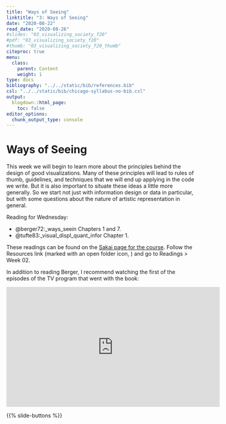 ```yaml
---
title: "Ways of Seeing"
linktitle: "3: Ways of Seeing"
date: "2020-08-22"
read_date: "2020-08-26"
#slides: "03_visualizing_society_f20"
#pdf: "03_visualizing_society_f20"
#thumb: "03_visualizing_society_f20_thumb"
citeproc: true
menu:
  class:
    parent: Content
    weight: 1
type: docs
bibliography: "../../static/bib/references.bib"
csl: "../../static/bib/chicago-syllabus-no-bib.csl"
output:
  blogdown::html_page:
    toc: false
editor_options: 
  chunk_output_type: console
---
```


# Ways of Seeing

This week we will begin to learn more about the principles behind the design of good visualizations. Many of these principles will lead to rules of thumb, guidelines, and techniques that we will end up applying in the code we write. But it is also important to situate these ideas a little more generally. So we start not just with information design or data in particular, but with some questions about the nature of artistic representation in general. 

Reading for Wednesday:

- @berger72:_ways_seein Chapters 1 and 7.
- @tufte83:_visual_displ_quant_infor Chapter 1.

These readings can be found on the [Sakai page for the course](https://sakai.duke.edu/portal/site/32befc81-2136-48ae-9e4e-4c9b56e5794a). Follow the Resources link (marked with an open folder icon,  <i class="fas fa-folder-open"></i>) and go to Readings > Week 02.

In addition to reading Berger, I recommend watching the first of the episodes of the TV program that went with the book:

<iframe width="560" height="315" src="https://www.youtube.com/embed/0pDE4VX_9Kk" frameborder="0" allow="accelerometer; autoplay; encrypted-media; gyroscope; picture-in-picture" allowfullscreen></iframe>


{{% slide-buttons %}}
